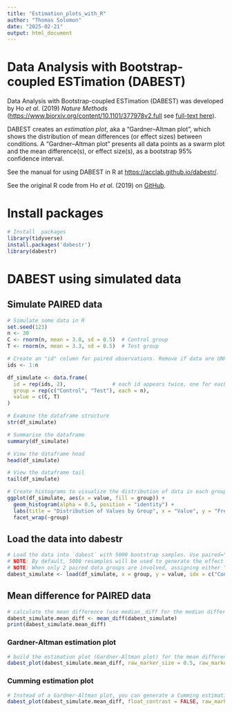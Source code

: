 ---
title: "Estimation_plots_with_R"
author: "Thomas Solomon"
date: "2025-02-21"
output: html_document
---

# Data Analysis with Bootstrap-coupled ESTimation (DABEST)

<p> Data Analysis with Bootstrap-coupled ESTimation (DABEST) was developed by Ho <em>et al</em>. (2019) <em>Nature Methods</em> (<a target="_blank" href="https://www.biorxiv.org/content/10.1101/377978v2.full">https://www.biorxiv.org/content/10.1101/377978v2.full</a> see <a target="_blank" href="https://rdcu.be/bHhJ4">full-text here</a>).</p>

<p> DABEST creates an <em>estimation plot</em>, aka a "Gardner–Altman plot", which shows the distribution of mean differences (or effect sizes) between conditions. A "Gardner–Altman plot" presents all data points as a swarm plot and the mean difference(s), or effect size(s), as a bootstrap 95% confidence interval.</p>

<p> See the manual for using DABEST in R at <a target="_blank" href="https://acclab.github.io/dabestr/">https://acclab.github.io/dabestr/</a>.</p>

<p> See the original R code from Ho <em>et al</em>. (2019) on <a target="_blank" href="https://github.com/ACCLAB/dabestr">GitHub</a>.</p>

# Install packages
``` {r}
# Install  packages 
library(tidyverse)
install.packages('dabestr')
library(dabestr)
```
# DABEST using simulated data
## Simulate PAIRED data
``` {r}
# Simulate some data in R
set.seed(123)
n <- 30
C <- rnorm(n, mean = 3.0, sd = 0.5)  # Control group
T <- rnorm(n, mean = 3.3, sd = 0.5)  # Test group

# Create an "id" column for paired observations. Remove if data are UNPAIRED.
ids <- 1:n

df_simulate <- data.frame(
  id = rep(ids, 2),               # each id appears twice, one for each group
  group = rep(c("Control", "Test"), each = n),
  value = c(C, T)
)

# Examine the dataframe structure
str(df_simulate)
```
``` {r}
# Summarise the dataframe 
summary(df_simulate)
```
``` {r}
# View the dataframe head
head(df_simulate)
```
``` {r}
# View the dataframe tail
tail(df_simulate)
```
``` {r}
# Create histograms to visualize the distribution of data in each group
ggplot(df_simulate, aes(x = value, fill = group)) +
  geom_histogram(alpha = 0.5, position = "identity") +
  labs(title = "Distribution of Values by Group", x = "Value", y = "Frequency") +
  facet_wrap(~group)
```
## Load the data into dabestr
``` {r}
# Load the data into `dabest` with 5000 bootstrap samples. Use paired="baseline" to indicate that the data are paired and id_col=id to help DABEST find the paired identiers
# NOTE: By default, 5000 resamples will be used to generate the effect size bootstraps
# NOTE: When only 2 paired data groups are involved, assigning either “baseline” or “sequential” to paired will give you the same numerical results.
dabest_simulate <- load(df_simulate, x = group, y = value, idx = c("Control", "Test"), paired = "baseline", id_col = id, resamples = 5000)
```
## Mean difference for PAIRED data
``` {r}
# calculate the mean difference (use median＿diff for the median difference)
dabest_simulate.mean_diff <- mean_diff(dabest_simulate)
print(dabest_simulate.mean_diff)
```
### Gardner-Altman estimation plot
``` {r}
# build the estimation plot (Gardner-Altman plot) for the mean difference
dabest_plot(dabest_simulate.mean_diff, raw_marker_size = 0.5, raw_marker_alpha = 0.3)
```
### Cumming estimation plot
``` {r}
# Instead of a Gardner-Altman plot, you can generate a Cumming estimation plot by setting float_contrast=False in the plot() method.
dabest_plot(dabest_simulate.mean_diff, float_contrast = FALSE, raw_marker_size = 0.5, raw_marker_alpha = 0.3, contrast_ylim = c(-0.3, 1.3))
```

